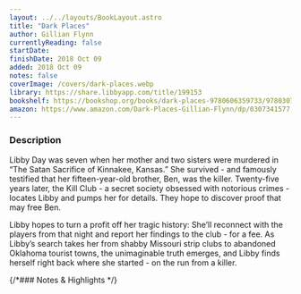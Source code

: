 ```yaml
---
layout: ../../layouts/BookLayout.astro
title: "Dark Places"
author: Gillian Flynn
currentlyReading: false
startDate: 
finishDate: 2018 Oct 09
added: 2018 Oct 09
notes: false
coverImage: /covers/dark-places.webp
library: https://share.libbyapp.com/title/199153
bookshelf: https://bookshop.org/books/dark-places-9780606359733/9780307341570
amazon: https://www.amazon.com/Dark-Places-Gillian-Flynn/dp/0307341577
---
```


<ReadingTime
  startDate  = {frontmatter.startDate}
  finishDate = {frontmatter.finishDate}
/>

### Description
Libby Day was seven when her mother and two sisters were murdered in “The Satan Sacrifice of Kinnakee, Kansas.” She survived - and famously testified that her fifteen-year-old brother, Ben, was the killer. Twenty-five years later, the Kill Club - a secret society obsessed with notorious crimes - locates Libby and pumps her for details. They hope to discover proof that may free Ben.

Libby hopes to turn a profit off her tragic history: She’ll reconnect with the players from that night and report her findings to the club - for a fee. As Libby’s search takes her from shabby Missouri strip clubs to abandoned Oklahoma tourist towns, the unimaginable truth emerges, and Libby finds herself right back where she started - on the run from a killer.


{/*### Notes & Highlights */}

<BuyBook
  library   = {frontmatter.library}
  bookshelf = {frontmatter.bookshelf}
  amazon    = {frontmatter.amazon}
/>
